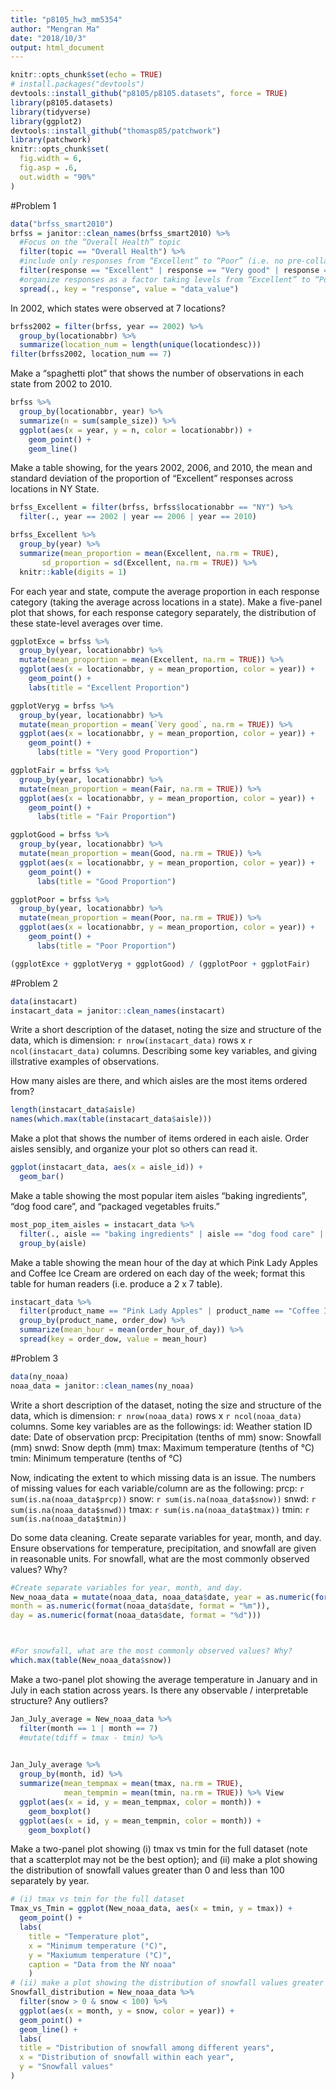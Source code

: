 ```yaml
---
title: "p8105_hw3_mm5354"
author: "Mengran Ma"
date: "2018/10/3"
output: html_document
---
```


```r
knitr::opts_chunk$set(echo = TRUE)
# install.packages("devtools")
devtools::install_github("p8105/p8105.datasets", force = TRUE)
library(p8105.datasets)
library(tidyverse)
library(ggplot2)
devtools::install_github("thomasp85/patchwork")
library(patchwork)
knitr::opts_chunk$set(
  fig.width = 6,
  fig.asp = .6,
  out.width = "90%"
)
```

#Problem 1
```r
data("brfss_smart2010")
brfss = janitor::clean_names(brfss_smart2010) %>% 
  #Focus on the “Overall Health” topic
  filter(topic == "Overall Health") %>% 
  #include only responses from “Excellent” to “Poor” (i.e. no pre-collapsed categories)
  filter(response == "Excellent" | response == "Very good" | response == "Good" | response == "Fair" | response == "Poor") %>%
  #organize responses as a factor taking levels from “Excellent” to “Poor”
  spread(., key = "response", value = "data_value")
```

In 2002, which states were observed at 7 locations?
```r
brfss2002 = filter(brfss, year == 2002) %>% 
  group_by(locationabbr) %>% 
  summarize(location_num = length(unique(locationdesc))) 
filter(brfss2002, location_num == 7)
```
Make a “spaghetti plot” that shows the number of observations in each state from 2002 to 2010.
```r
brfss %>%
  group_by(locationabbr, year) %>%
  summarize(n = sum(sample_size)) %>%
  ggplot(aes(x = year, y = n, color = locationabbr)) + 
    geom_point() + 
    geom_line()
```

Make a table showing, for the years 2002, 2006, and 2010, the mean and standard deviation of the proportion of “Excellent” responses across locations in NY State.
```r
brfss_Excellent = filter(brfss, brfss$locationabbr == "NY") %>% 
  filter(., year == 2002 | year == 2006 | year == 2010)

brfss_Excellent %>%
  group_by(year) %>% 
  summarize(mean_proportion = mean(Excellent, na.rm = TRUE), 
       sd_proportion = sd(Excellent, na.rm = TRUE)) %>% 
  knitr::kable(digits = 1)
```

For each year and state, compute the average proportion in each response category (taking the average across locations in a state). Make a five-panel plot that shows, for each response category separately, the distribution of these state-level averages over time.
```r
ggplotExce = brfss %>%
  group_by(year, locationabbr) %>% 
  mutate(mean_proportion = mean(Excellent, na.rm = TRUE)) %>% 
  ggplot(aes(x = locationabbr, y = mean_proportion, color = year)) + 
    geom_point() +
    labs(title = "Excellent Proportion")

ggplotVeryg = brfss %>%
  group_by(year, locationabbr) %>% 
  mutate(mean_proportion = mean(`Very good`, na.rm = TRUE)) %>% 
  ggplot(aes(x = locationabbr, y = mean_proportion, color = year)) + 
    geom_point() +
      labs(title = "Very good Proportion")

ggplotFair = brfss %>%
  group_by(year, locationabbr) %>% 
  mutate(mean_proportion = mean(Fair, na.rm = TRUE)) %>% 
  ggplot(aes(x = locationabbr, y = mean_proportion, color = year)) + 
    geom_point() +
      labs(title = "Fair Proportion")

ggplotGood = brfss %>%
  group_by(year, locationabbr) %>% 
  mutate(mean_proportion = mean(Good, na.rm = TRUE)) %>% 
  ggplot(aes(x = locationabbr, y = mean_proportion, color = year)) + 
    geom_point() +
      labs(title = "Good Proportion")

ggplotPoor = brfss %>%
  group_by(year, locationabbr) %>% 
  mutate(mean_proportion = mean(Poor, na.rm = TRUE)) %>% 
  ggplot(aes(x = locationabbr, y = mean_proportion, color = year)) + 
    geom_point() +
      labs(title = "Poor Proportion")

(ggplotExce + ggplotVeryg + ggplotGood) / (ggplotPoor + ggplotFair)
```

#Problem 2
```r
data(instacart)
instacart_data = janitor::clean_names(instacart)
```
Write a short description of the dataset, noting the size and structure of the data, which is dimension: `r nrow(instacart_data)` rows x `r ncol(instacart_data)` columns. Describing some key variables, and giving illstrative examples of observations. 

How many aisles are there, and which aisles are the most items ordered from?
```r
length(instacart_data$aisle)
names(which.max(table(instacart_data$aisle)))
```

Make a plot that shows the number of items ordered in each aisle. Order aisles sensibly, and organize your plot so others can read it.
```r
ggplot(instacart_data, aes(x = aisle_id)) + 
  geom_bar()
```

Make a table showing the most popular item aisles “baking ingredients”, “dog food care”, and “packaged vegetables fruits.”
```r
most_pop_item_aisles = instacart_data %>%
  filter(., aisle == "baking ingredients" | aisle == "dog food care" | aisle == "packaged vegetables fruits") %>% 
  group_by(aisle)
```

Make a table showing the mean hour of the day at which Pink Lady Apples and Coffee Ice Cream are ordered on each day of the week; format this table for human readers (i.e. produce a 2 x 7 table).
```r
instacart_data %>%
  filter(product_name == "Pink Lady Apples" | product_name == "Coffee Ice Cream") %>% 
  group_by(product_name, order_dow) %>%
  summarize(mean_hour = mean(order_hour_of_day)) %>% 
  spread(key = order_dow, value = mean_hour)
```

#Problem 3
```r
data(ny_noaa)
noaa_data = janitor::clean_names(ny_noaa)
```
Write a short description of the dataset, noting the size and structure of the data, which is dimension: `r nrow(noaa_data)` rows x `r ncol(noaa_data)` columns. Some key variables are as the followings:
id: Weather station ID
date: Date of observation
prcp: Precipitation (tenths of mm)
snow: Snowfall (mm)
snwd: Snow depth (mm)
tmax: Maximum temperature (tenths of °C)
tmin: Minimum temperature (tenths of °C)

Now, indicating the extent to which missing data is an issue. The numbers of missing values for each variable/column are as the following: 
prcp: `r sum(is.na(noaa_data$prcp))`
snow: `r sum(is.na(noaa_data$snow))`
snwd: `r sum(is.na(noaa_data$snwd))`
tmax: `r sum(is.na(noaa_data$tmax))`
tmin: `r sum(is.na(noaa_data$tmin))`


Do some data cleaning. Create separate variables for year, month, and day. Ensure observations for temperature, precipitation, and snowfall are given in reasonable units. For snowfall, what are the most commonly observed values? Why?

```r
#Create separate variables for year, month, and day.
New_noaa_data = mutate(noaa_data, noaa_data$date, year = as.numeric(format(noaa_data$date, format = "%Y")), 
month = as.numeric(format(noaa_data$date, format = "%m")),
day = as.numeric(format(noaa_data$date, format = "%d")))



#For snowfall, what are the most commonly observed values? Why?
which.max(table(New_noaa_data$snow))
```

Make a two-panel plot showing the average temperature in January and in July in each station across years. Is there any observable / interpretable structure? Any outliers?

```r
Jan_July_average = New_noaa_data %>%
  filter(month == 1 | month == 7) 
  #mutate(tdiff = tmax - tmin) %>% 
  

Jan_July_average %>% 
  group_by(month, id) %>% 
  summarize(mean_tempmax = mean(tmax, na.rm = TRUE), 
            mean_tempmin = mean(tmin, na.rm = TRUE)) %>% View
  ggplot(aes(x = id, y = mean_tempmax, color = month)) + 
    geom_boxplot() 
  ggplot(aes(x = id, y = mean_tempmin, color = month)) + 
    geom_boxplot() 
```


Make a two-panel plot showing (i) tmax vs tmin for the full dataset (note that a scatterplot may not be the best option); and (ii) make a plot showing the distribution of snowfall values greater than 0 and less than 100 separately by year.
```r
# (i) tmax vs tmin for the full dataset
Tmax_vs_Tmin = ggplot(New_noaa_data, aes(x = tmin, y = tmax)) + 
  geom_point() + 
  labs(
    title = "Temperature plot",
    x = "Minimum temperature (°C)",
    y = "Maxiumum temperature (°C)",
    caption = "Data from the NY noaa"
    )
# (ii) make a plot showing the distribution of snowfall values greater than 0 and less than 100 separately by year
Snowfall_distribution = New_noaa_data %>% 
  filter(snow > 0 & snow < 100) %>%
  ggplot(aes(x = month, y = snow, color = year)) + 
  geom_point() +
  geom_line() +
  labs(
  title = "Distribution of snowfall among different years",
  x = "Distribution of snowfall within each year",
  y = "Snowfall values"
)
```

